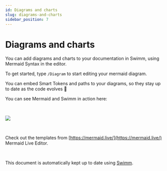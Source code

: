 ```yaml
---
id: Diagrams and charts
slug: diagrams-and-charts
sidebar_position: 7
---
```



# Diagrams and charts

You can add diagrams and charts to your documentation in Swimm, using Mermaid Syntax in the editor.

To get started, type `/Diagram` to start editing your mermaid diagram.

You can embed Smart Tokens and paths to your diagrams, so they stay up to date as the code evolves 🤯

You can see Mermaid and Swimm in action here:

<br />

![](../../static/img/mermaidSwimm.gif)

<br />

Check out the templates from [https://mermaid.live/](https://mermaid.live/) Mermaid Live Editor.

<br />

This document is automatically kept up to date using [Swimm](https://swimm.io).
